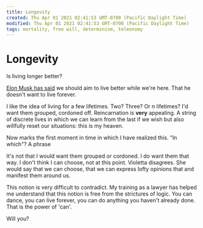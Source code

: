 ```yaml
---
title: Longevity
created: Thu Apr 01 2021 02:41:53 GMT-0700 (Pacific Daylight Time)
modified: Thu Apr 01 2021 02:41:53 GMT-0700 (Pacific Daylight Time)
tags: mortality, free will, determinism, teleonomy
---
```


# Longevity

Is living longer better?

[Elon Musk has said](http://summit.vanityfair.com/videos/the-new-establishment-summit-elon-musk-does-not-want-to-live-forever) we should aim to live better while we're here. That he doesn't want to live forever.

I like the idea of living for a few lifetimes. Two? Three? Or _n_ lifetimes? I'd want them grouped, cordoned off. Reincarnation is **very** appealing. A string of discrete lives in which we can learn from the last if we wish but also willfully reset our situations: this is my heaven.

Now marks the first moment in time in which I have realized this. "In which"? A phrase

It's not that I would want them grouped or cordoned. I do want them that way. I don't think I can choose, not at this point. Violetta disagrees. She would say that we can choose, that we can express lofty opinions that and manifest them around us.

This notion is very difficult to contradict. My training as a lawyer has helped me understand that this notion is free from the strictures of logic. You can dance, you can live forever, you can do anything you haven't already done. That is the power of 'can'.

Will you?
